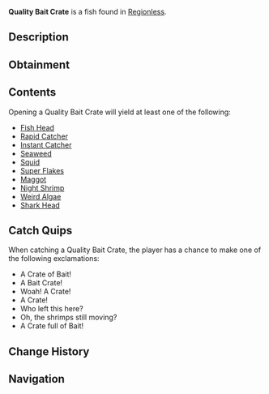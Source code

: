 {{FishInfobox
|image          = Quality Bait Crate.png
|rarity         = Rare
|sea            = First Sea
|location       = [[Regionless]]
|sublocation    = 
|sources        = Fishing Rod
|radar_location = 
|xp             = 40
|weather        = 
|time           = 
|season         = 
|bait           = Magnet
|base_weight    = 12
|base_value     = 150
|weight_range   = 0
|base_chance    = 8
|base_resil     = 120
}}
'''Quality Bait Crate''' is a {{Rarity|Rare}} fish found in [[Regionless]].

== Description ==
{{Description|A metal bait box with a rubber seal to protect the bait inside. Seemingly lost from a fishing boat of some kind. The bait is still alive and fresh. Therefore, finders keepers?- Opening it might give you an array of baits!|Bestiary Entry}}

== Obtainment ==
{{Description|Fallen off of a fishing boat.|Bestiary Hint}}
{{Fish Availability|
Ancient Isle/Algae Hunt
Atlantis/Ancient Kraken Hunt
Atlantis/Ethereal Abyss
Atlantis/Kraken Hunt
Atlantis/Kraken Pool
Atlantis/Poseidon Temple
Atlantis/Sunken Depths
Atlantis/Surrounding Ocean
Atlantis/Zeus's Rod Room
FischFright/Frightful Pool
Forsaken Shores/Algae Hunt
Golden Tide
Lovestorm/Normal
Lovestorm/Supercharged
Megalodon Hunt/Eclipse and Weekend
Megalodon Hunt/Normal
Mushgrove Swamp/Algae Hunt
Ocean/Deep Ocean
Ocean/Strange Whirlpool
Orca Migration/Ancient
Orca Migration/Normal
Roslit Bay/Roslit Volcano
Snowcap Island/Algae Hunt
Snowcap Island/Freshwater Pond
Sunstone Island
Sunstone Island/Crate Cave
Vertigo/Vertigos Dip
Whale Migration/Moby
Whale Migration/Normal
|top_rods      = 
Magnet Rod\727253.83\739137.31;
Firefly Rod\157176.64\144480.15;
Fast Rod\154153.63\138723.62;
Krampus's Rod\146688.99\158332.15;
Magma Rod\142592.48\153910.48;
Lucky Rod\131761.47\124053.18;
Adventurer's Rod\106412.45\120687.75;
Leviathan's Fang Rod\130116.32\176609;
Trident Rod\124605.74\165062.45;
Free Spirit Rod\124107.38\164402.28;
No-Life Rod\121051.02\163671.42;
Rod Of The Depths\113549.58\149668.69;
Rod Of The Zenith\111833.45\153266.94;
Seraphic Rod\116769.46\163192.44;
Challenger's Rod\115537.62\154876.28;
Zeus Rod\114557.78\145492.88;
Ethereal Prism Rod\114320.68\160407.66;
Rod Of The Forgotten Fang\113980.51\155808.15;
Verdant Shear Rod\113612.02\144299.24;
Rod Of The Exalted One\112793.16\151301.35;
Blazebringer Rod\112360.72\143384.09;
Volcanic Rod\109199.44\139349.98;
Depthseeker Rod\107107.03\136679.83;
Avalanche Rod\105503.63\124997.74;
Steady Rod\36387\44641.42
|recommended   = Magnet Rod
}}

== Contents ==
Opening a Quality Bait Crate will yield at least one of the following:
* [[Bait#Fish Head|Fish Head]]
* [[Bait#Rapid Catcher|Rapid Catcher]]
* [[Bait#Instant Catcher|Instant Catcher]]
* [[Bait#Seaweed|Seaweed]]
* [[Bait#Squid|Squid]]
* [[Bait#Super Flakes|Super Flakes]]
* [[Bait#Maggot|Maggot]]
* [[Bait#Night Shrimp|Night Shrimp]]
* [[Bait#Weird Algae|Weird Algae]]
* [[Bait#Shark Head|Shark Head]]

== Catch Quips ==
When catching a Quality Bait Crate, the player has a chance to make one of the following exclamations:
* A Crate of Bait!
* A Bait Crate!
* Woah! A Crate!
* A Crate!
* Who left this here?
* Oh, the shrimps still moving?
* A Crate full of Bait!

== Change History ==
{{Change History|{{subst:Current Version}}}}

== Navigation ==
{{Fish Navbox|Regionless}}